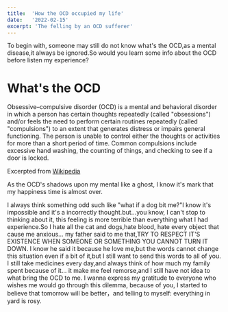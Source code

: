 ```yaml
---
title:  'How the OCD occupied my life'
date:   '2022-02-15'
excerpt: 'The felling by an OCD sufferer'
---
```

To begin with, someone may still do not know what's the OCD,as a mental disease,it always be ignored.So would you learn some info about the OCD before listen my experience?

# What's the OCD
Obsessive–compulsive disorder (OCD) is a mental and behavioral disorder 
in which a person has certain thoughts repeatedly (called "obsessions") and/or feels the need to perform certain routines repeatedly (called "compulsions") 
to an extent that generates distress or impairs general functioning.
The person is unable to control either the thoughts or activities for more than a short period of time.
Common compulsions include excessive hand washing, the counting of things, and checking to see if a door is locked. 

Excerpted from [Wikipedia](https://en.m.wikipedia.org/wiki/Obsessive%E2%80%93compulsive_disorder "Wikipedia")

As the OCD's shadows upon my mental like a ghost, I know it's mark that my happiness time is almost over.

I always think something odd such like "what if a dog bit me?"I know it's impossible and it's a incorrectly thought.but...you know, I can't stop to thinking about it, this feeling is more terrible  than everything what I had experience.So I hate all the cat and dogs,hate blood, hate every object that cause me anxious…
  my father said to me that,TRY TO  RESPECT IT'S EXISTENCE  WHEN  SOMEONE OR SOMETHING YOU CANNOT TURN IT DOWN.
I know he said it because he love me,but the words cannot change this situation even if a bit of it,but I still want to send this words to all of you.
I still take medicines every day,and always think of how much my family spent because of it... it make me feel remorse,and I still have not idea to what bring the OCD to me. 
I wanna express my gratitude to everyone who wishes me would go through this dilemma, because of you, I started to believe that tomorrow will be better，and telling to myself: everything in yard is rosy.
